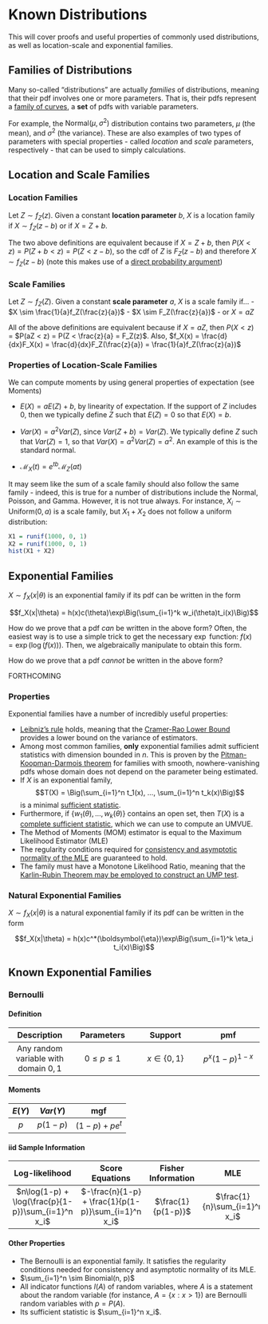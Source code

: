 # Known Distributions {#known-distributions}

This will cover proofs and useful properties of commonly used distributions, as well as location-scale and exponential families.

## Families of Distributions

Many so-called "distributions" are actually *families* of distributions, meaning that their pdf involves one or more parameters. That is, their pdfs represent a [family of curves](https://en.wikipedia.org/wiki/Family_of_curves), a **set** of pdfs with variable parameters.

For example, the $\text{Normal}(\mu, \sigma^2)$ distribution contains two parameters, $\mu$ (the mean), and $\sigma^2$ (the variance). These are also examples of two types of parameters with special properties - called *location* and *scale* parameters, respectively - that can be used to simply calculations.

## Location and Scale Families

### Location Families

::: {.definition name="Location Family"}
Let $Z \sim f_Z(z)$. Given a constant **location parameter** $b$, $X$ is a location family if $X \sim f_Z(z - b)$ or if $X = Z + b$.
:::

The two above definitions are equivalent because if $X = Z + b$, then $P(X < z) = P(Z + b < z) = P(Z < z - b)$, so the cdf of $Z$ is $F_Z(z - b)$ and therefore $X \sim f_Z(z - b)$ (note this makes use of a [direct probability argument](#probability))

### Scale Families

::: {.definition name="Scale Family"}
Let $Z \sim f_Z(Z)$. Given a constant **scale parameter** $a$, $X$ is a scale family if... - $X \sim \frac{1}{a}f_Z(\frac{z}{a})$ - $X \sim F_Z(\frac{z}{a})$ - or $X = aZ$
:::

All of the above definitions are equivalent because if $X = aZ$, then $P(X < z)$ = $P(aZ < z) = P(Z < \frac{z}{a} = F_Z(z)$. Also, $f_X(x) = \frac{d}{dx}F_X(x) = \frac{d}{dx}F_Z(\frac{z}{a}) = \frac{1}{a}f_Z(\frac{z}{a})$

### Properties of Location-Scale Families

We can compute moments by using general properties of expectation (see Moments)

- $E(X) = aE(Z) + b$, by linearity of expectation. If the support of $Z$ includes $0$, then we typically define $Z$ such that $E(Z) = 0$ so that $E(X) = b$. 

- $Var(X) = a^2Var(Z)$, since $Var(Z + b) = Var(Z)$. We typically define $Z$ such that $Var(Z) = 1$, so that $Var(X) = a^2Var(Z) = a^2$. An example of this is the standard normal.

- $\mathcal{M}_X(t) = e^{tb} \mathcal{M}_Z(at)$

It may seem like the sum of a scale family should also follow the same family - indeed, this is true for a number of distributions include the Normal, Poisson, and Gamma. However, it is not true always. For instance, $X_i \sim \text{Uniform}(0,a)$ is a scale family, but $X_1 + X_2$ does not follow a uniform distribution:

```r
X1 = runif(1000, 0, 1)
X2 = runif(1000, 0, 1)
hist(X1 + X2)
```
## Exponential Families

::: {.definition name="Exponential Family"}
$X \sim f_X(x|\theta)$ is an exponential family if its pdf can be written in the form

$$f_X(x|\theta) = h(x)c(\theta)\exp\Big(\sum_{i=1}^k w_i(\theta)t_i(x)\Big)$$
:::

How do we prove that a pdf *can* be written in the above form? Often, the easiest way is to use a simple trick to get the necessary $\exp$ function: $f(x) = \exp(\log(f(x)))$. Then, we algebraically manipulate to obtain this form.

How do we prove that a pdf *cannot* be written in the above form?

FORTHCOMING

### Properties

Exponential families have a number of incredibly useful properties:

- [Leibniz's rule](#leibniz-rule) holds, meaning that the [Cramer-Rao Lower Bound](#point-estimators-finite-samples) provides a lower bound on the variance of estimators. 
- Among most common families, **only** exponential families admit sufficient statistics with dimension bounded in $n$. This is proven by the [Pitman-Koopman-Darmois theorem](http://yaroslavvb.com/papers/koopman-on.pdf) for families with smooth, nowhere-vanishing pdfs whose domain does not depend on the parameter being estimated.
- If $X$ is an exponential family, $$T(X) = \Big(\sum_{i=1}^n t_1(x), ..., \sum_{i=1}^n t_k(x)\Big)$$ is a minimal [sufficient statistic](#statistics).
- Furthermore, if $\{w_1(\theta),...,w_k(\theta)\}$ contains an open set, then $T(X)$ is a [complete sufficient statistic](#statistics), which we can use to compute an UMVUE.
- The Method of Moments (MOM) estimator is equal to the Maximum Likelihood Estimator (MLE)
- The regularity conditions required for [consistency and asymptotic normality of the MLE](#point-estimators-asymptotics) are guaranteed to hold.
- The family must have a Monotone Likelihood Ratio, meaning that the [Karlin-Rubin Theorem may be employed to construct an UMP test](#hypothesis-tests-finite-samples).

### Natural Exponential Families

::: {.definition name="Natural Exponential Family"}
$X \sim f_X(x|\theta)$ is a natural exponential family if its pdf can be written in the form

$$f_X(x|\theta) = h(x)c^*(\boldsymbol{\eta})\exp\Big(\sum_{i=1}^k \eta_i t_i(x)\Big)$$
:::




## Known Exponential Families

### Bernoulli

#### Definition

|               Description               |    Parameters     |     Support      |       pmf        |
|:----------------:|:----------------:|:----------------:|:----------------:|
| Any random variable with domain ${0,1}$ | $0 \leq p \leq 1$ | $x \in \{0, 1\}$ | $p^x(1-p)^{1-x}$ |

#### Moments {#moments}

| $E(Y)$ | $Var(Y)$ |      mgf       |
|:------:|:--------:|:--------------:|
|  $p$   | $p(1-p)$ | $(1-p) + pe^t$ |

#### iid Sample Information

|                   Log-likelihood                   |                   Score Equations                   | Fisher Information |              MLE              |
|:----------------:|:----------------:|:----------------:|:----------------:|
| $n\log(1-p) + \log(\frac{p}{1-p})\sum_{i=1}^n x_i$ | $-\frac{n}{1-p} + \frac{1}{p(1-p)}\sum_{i=1}^n x_i$ | $\frac{1}{p(1-p)}$ | $\frac{1}{n}\sum_{i=1}^n x_i$ |

#### Other Properties

-   The Bernoulli is an exponential family. It satisfies the regularity conditions needed for consistency and asymptotic normality of its MLE.
-   $\sum_{i=1}^n \sim Binomial(n, p)$
-   All indicator functions $I(A)$ of random variables, where $A$ is a statement about the random variable (for instance, $A = \{x: x > 1\}$) are Bernoulli random variables with $p = P(A)$.
- Its sufficient statistic is $\sum_{i=1}^n x_i$.
